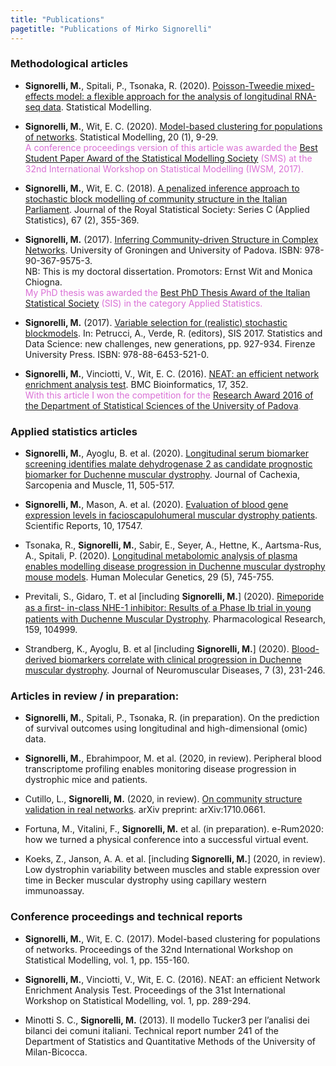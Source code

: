 ---
title: "Publications"
pagetitle: "Publications of Mirko Signorelli"
---

### Methodological articles

* **Signorelli, M.**, Spitali, P., Tsonaka, R. (2020).
[Poisson-Tweedie mixed-effects model: a flexible approach for the analysis of longitudinal RNA-seq data](https://journals.sagepub.com/doi/10.1177/1471082X20936017). 
Statistical Modelling.

* **Signorelli, M.**, Wit, E. C. (2020).
[Model-based clustering for populations of networks](https://journals.sagepub.com/doi/full/10.1177/1471082X19871128). 
Statistical Modelling, 20 (1), 9-29.  
<span style="color: orchid;">
A conference proceedings version of this article was awarded the [Best Student Paper Award of the Statistical Modelling Society](awards.html) (SMS) at the 32nd International Workshop on Statistical Modelling (IWSM, 2017).
</span>

* **Signorelli, M.**, Wit, E. C. (2018). 
[A penalized inference approach to stochastic block modelling of community structure in the Italian Parliament](https://rss.onlinelibrary.wiley.com/doi/10.1111/rssc.12234). 
Journal of the Royal Statistical Society: Series C (Applied Statistics), 67 (2), 355-369. 

* **Signorelli, M.** (2017). [Inferring Community-driven Structure in Complex Networks](https://www.researchgate.net/publication/322746472_Inferring_Community-driven_Structure_in_Complex_Networks). University of Groningen and University of Padova.
ISBN: 978-90-367-9575-3.  
NB: This is my doctoral dissertation. Promotors: Ernst Wit and Monica Chiogna.  
<span style="color: orchid;">
My PhD thesis was awarded the [Best PhD Thesis Award of the Italian Statistical Society](awards.html) (SIS) in the category Applied Statistics.
</span>

* **Signorelli, M.** (2017). 
[Variable selection for (realistic) stochastic blockmodels](https://www.researchgate.net/publication/315716028_Variable_selection_for_realistic_stochastic_blockmodels). 
In: Petrucci, A., Verde, R. (editors), SIS 2017. Statistics and Data Science: new challenges, new generations, pp. 927-934. Firenze University Press. ISBN: 978-88-6453-521-0.

* **Signorelli, M.**, Vinciotti, V., Wit, E. C. (2016). 
[NEAT: an efficient network enrichment analysis test](https://bmcbioinformatics.biomedcentral.com/articles/10.1186/s12859-016-1203-6).
BMC Bioinformatics, 17, 352.  
<span style="color: orchid;">
With this article I won the competition for the [Research Award 2016 of the Department of Statistical Sciences of the University of Padova](awards.html).
</span>


### Applied statistics articles

* **Signorelli, M.**, Ayoglu, B. et al. (2020). 
[Longitudinal serum biomarker screening identifies malate dehydrogenase 2 as candidate prognostic biomarker for Duchenne muscular dystrophy](https://onlinelibrary.wiley.com/doi/full/10.1002/jcsm.12517). 
Journal of Cachexia, Sarcopenia and Muscle, 11, 505-517.

* **Signorelli, M.**, Mason, A. et al. (2020). 
[Evaluation of blood gene expression levels in facioscapulohumeral muscular dystrophy patients](https://www.nature.com/articles/s41598-020-74687-5). 
Scientific Reports, 10, 17547.

* Tsonaka, R., **Signorelli, M.**, Sabir, E., Seyer, A., Hettne, K., Aartsma-Rus, A., Spitali, P. (2020). 
[Longitudinal metabolomic analysis of plasma enables modelling disease progression in Duchenne muscular dystrophy mouse models](https://academic.oup.com/hmg/article/29/5/745/5698697). 
Human Molecular Genetics, 29 (5), 745-755.

* Previtali, S., Gidaro, T. et al [including **Signorelli, M.**] (2020). 
[Rimeporide as a ﬁrst- in-class NHE-1 inhibitor: Results of a Phase Ib trial in young patients with Duchenne Muscular Dystrophy](https://www.sciencedirect.com/science/article/pii/S1043661820313074). 
Pharmacological Research, 159, 104999.

* Strandberg, K., Ayoglu, B. et al [including **Signorelli, M.**] (2020). 
[Blood-derived biomarkers correlate with clinical progression in Duchenne muscular dystrophy](https://content.iospress.com/articles/journal-of-neuromuscular-diseases/jnd190454). 
Journal of Neuromuscular Diseases, 7 (3), 231-246.

### Articles in review / in preparation:

* **Signorelli, M.**, Spitali, P., Tsonaka, R. (in preparation). 
On the prediction of survival outcomes using longitudinal and high-dimensional (omic) data.

* **Signorelli, M.**, Ebrahimpoor, M. et al. (2020, in review). 
Peripheral blood transcriptome profiling enables monitoring disease progression in dystrophic mice and patients.

* Cutillo, L., **Signorelli, M.** (2020, in review). 
[On community structure validation in real networks](https://arxiv.org/abs/1710.06611). arXiv preprint: arXiv:1710.0661.

* Fortuna, M., Vitalini, F., **Signorelli, M.** et al. (in preparation). 
e-Rum2020: how we turned a physical conference into a successful virtual event.

* Koeks, Z., Janson, A. A. et al. [including **Signorelli, M.**] (2020, in review). 
Low dystrophin variability between muscles and stable expression over time in Becker muscular dystrophy using capillary western immunoassay.

### Conference proceedings and technical reports

* **Signorelli, M.**, Wit, E. C. (2017). 
Model-based clustering for populations of networks. Proceedings of the 32nd International Workshop on Statistical Modelling, vol. 1, pp. 155-160.

* **Signorelli, M.**, Vinciotti, V., Wit, E. C. (2016). 
NEAT: an efficient Network Enrichment Analysis Test. Proceedings of the 31st International Workshop on Statistical Modelling, vol. 1, pp. 289-294.

* Minotti S. C., **Signorelli, M.** (2013). 
Il modello Tucker3 per l’analisi dei bilanci dei comuni italiani. Technical report number 241 of the Department of Statistics and Quantitative Methods of the University of Milan-Bicocca.
